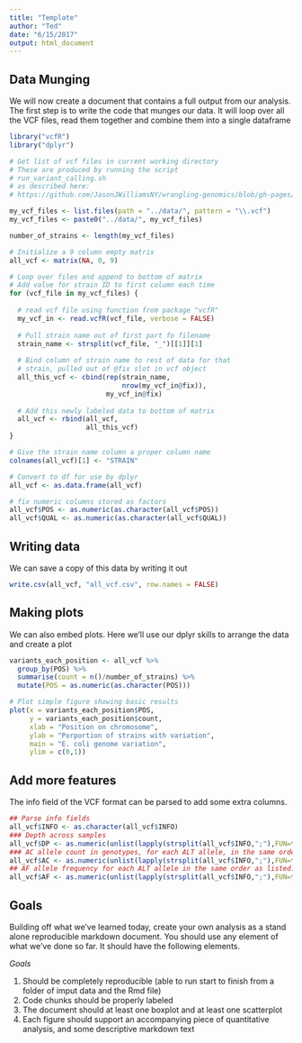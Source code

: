 ```yaml
---
title: "Template"
author: "Ted"
date: "6/15/2017"
output: html_document
---
```

## Data Munging

We will now create a document that contains a full output from our analysis.  The first step is to write the code that munges our data. It will loop over all the VCF files, read them together and combine them into a single dataframe

```r
library("vcfR")
library("dplyr")

# Get list of vcf files in current working directory
# These are produced by running the script 
# run_variant_calling.sh 
# as described here:
# https://github.com/JasonJWilliamsNY/wrangling-genomics/blob/gh-pages/lessons/02-variant-calling-workflow.md

my_vcf_files <- list.files(path = "../data/", pattern = "\\.vcf")
my_vcf_files <- paste0("../data/", my_vcf_files)

number_of_strains <- length(my_vcf_files)

# Initialize a 9 column empty matrix
all_vcf <- matrix(NA, 0, 9)

# Loop over files and append to bottom of matrix
# Add value for strain ID to first column each time
for (vcf_file in my_vcf_files) {
  
  # read vcf file using function from package "vcfR"
  my_vcf_in <- read.vcfR(vcf_file, verbose = FALSE)
  
  # Pull strain name out of first part fo filename
  strain_name <- strsplit(vcf_file, "_")[[1]][1]
  
  # Bind column of strain name to rest of data for that
  # strain, pulled out of @fix slot in vcf object
  all_this_vcf <- cbind(rep(strain_name, 
                            nrow(my_vcf_in@fix)), 
                        my_vcf_in@fix)
  
  # Add this newly labeled data to bottom of matrix
  all_vcf <- rbind(all_vcf, 
                   all_this_vcf)
}

# Give the strain name column a proper column name
colnames(all_vcf)[1] <- "STRAIN"

# Convert to df for use by dplyr
all_vcf <- as.data.frame(all_vcf)

# fix numeric columns stored as factors
all_vcf$POS <- as.numeric(as.character(all_vcf$POS))
all_vcf$QUAL <- as.numeric(as.character(all_vcf$QUAL))

```

## Writing data

We can save a copy of this data by writing it out

```r
write.csv(all_vcf, "all_vcf.csv", row.names = FALSE)

```

## Making plots

We can also embed plots.  Here we'll use our dplyr skills to arrange the data and create a plot

```r
variants_each_position <- all_vcf %>%
  group_by(POS) %>%
  summarise(count = n()/number_of_strains) %>%
  mutate(POS = as.numeric(as.character(POS)))

# Plot simple figure showing basic results
plot(x = variants_each_position$POS, 
     y = variants_each_position$count,
     xlab = "Position on chromosome",
     ylab = "Porportion of strains with variation",
     main = "E. coli genome variation",
     ylim = c(0,1))
```

## Add more features

The info field of the VCF format can be parsed to add some extra columns.  

```r

## Parse info fields
all_vcf$INFO <- as.character(all_vcf$INFO)
### Depth across samples
all_vcf$DP <- as.numeric(unlist(lapply(strsplit(all_vcf$INFO,";"),FUN=function(x){strsplit(x,"=")[[1]][2]})))
### AC allele count in genotypes, for each ALT allele, in the same order as listed
all_vcf$AC <- as.numeric(unlist(lapply(strsplit(all_vcf$INFO,";"),FUN=function(x){strsplit(x,"=")[[4]][2]})))
## AF allele frequency for each ALT allele in the same order as listed: use this when estimated from primary data, not called genotypes 
all_vcf$AF <- as.numeric(unlist(lapply(strsplit(all_vcf$INFO,";"),FUN=function(x){strsplit(x,"=")[[3]][2]})))

```


## Goals

Building off what we've learned today, create your own analysis as a stand alone reproducible markdown document. You should use any element of what we've done so far. It should have the following elements.

*Goals* 

1. Should be completely reproducible (able to run start to finish from a folder of imput data and the Rmd file)
2. Code chunks should be properly labeled
3. The document should at least one boxplot and at least one scatterplot
4. Each figure should support an accompanying piece of quantitative analysis, and some descriptive markdown text 


